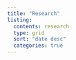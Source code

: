 ```yaml
---
title: "Research"
listing:
  contents: research
  type: grid
  sort: "date desc"
  categories: true
---
```

